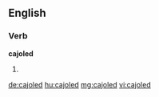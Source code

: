 ==English==

===Verb===
'''cajoled'''

# {{past of|cajole}}

[[de:cajoled]]
[[hu:cajoled]]
[[mg:cajoled]]
[[vi:cajoled]]